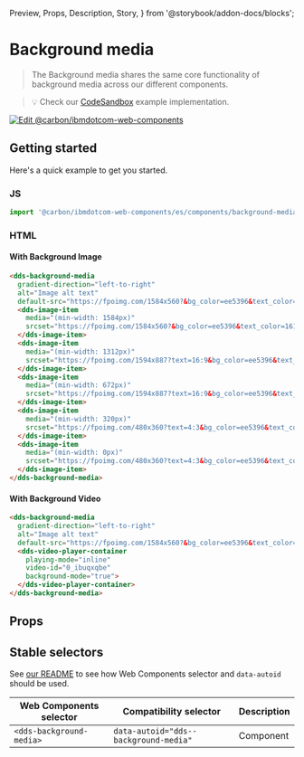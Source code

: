   Preview,
  Props,
  Description,
  Story,
} from '@storybook/addon-docs/blocks';

# Background media

> The Background media shares the same core functionality of background media
> across our different components.

> 💡 Check our
> [CodeSandbox](https://githubbox.com/carbon-design-system/carbon-for-ibm-dotcom/tree/v1/packages/web-components/examples/codesandbox/components/background-media)
> example implementation.

[![Edit @carbon/ibmdotcom-web-components](https://codesandbox.io/static/img/play-codesandbox.svg)](https://githubbox.com/carbon-design-system/carbon-for-ibm-dotcom/tree/v1/packages/web-components/examples/codesandbox/components/background-media)

## Getting started

Here's a quick example to get you started.

### JS

```javascript
import '@carbon/ibmdotcom-web-components/es/components/background-media/index.js';
```

### HTML

#### With Background Image

```html
<dds-background-media
  gradient-direction="left-to-right"
  alt="Image alt text"
  default-src="https://fpoimg.com/1584x560?&bg_color=ee5396&text_color=161616">
  <dds-image-item
    media="(min-width: 1584px)"
    srcset="https://fpoimg.com/1584x560?&bg_color=ee5396&text_color=161616">
  </dds-image-item>
  <dds-image-item
    media="(min-width: 1312px)"
    srcset="https://fpoimg.com/1594x887?text=16:9&bg_color=ee5396&text_color=161616">
  </dds-image-item>
  <dds-image-item
    media="(min-width: 672px)"
    srcset="https://fpoimg.com/1594x887?text=16:9&bg_color=ee5396&text_color=161616">
  </dds-image-item>
  <dds-image-item
    media="(min-width: 320px)"
    srcset="https://fpoimg.com/480x360?text=4:3&bg_color=ee5396&text_color=161616">
  </dds-image-item>
  <dds-image-item
    media="(min-width: 0px)"
    srcset="https://fpoimg.com/480x360?text=4:3&bg_color=ee5396&text_color=161616">
  </dds-image-item>
</dds-background-media>
```

#### With Background Video

```html
<dds-background-media
  gradient-direction="left-to-right"
  alt="Image alt text"
  default-src="https://fpoimg.com/1584x560?&bg_color=ee5396&text_color=161616">
  <dds-video-player-container
    playing-mode="inline"
    video-id="0_ibuqxqbe"
    background-mode="true">
  </dds-video-player-container>
</dds-background-media>
```

## Props

<Props of="dds-background-media" />

## Stable selectors

See
[our README](https://github.com/carbon-design-system/carbon-for-ibm-dotcom/tree/v1/packages/web-components#stable-selectors-for-analytics-and-integratione2e-testing-in-web-components)
to see how Web Components selector and `data-autoid` should be used.

| Web Components selector  | Compatibility selector                | Description |
| ------------------------ | ------------------------------------- | ----------- |
| `<dds-background-media>` | `data-autoid="dds--background-media"` | Component   |

<Description markdown={contributing} />
